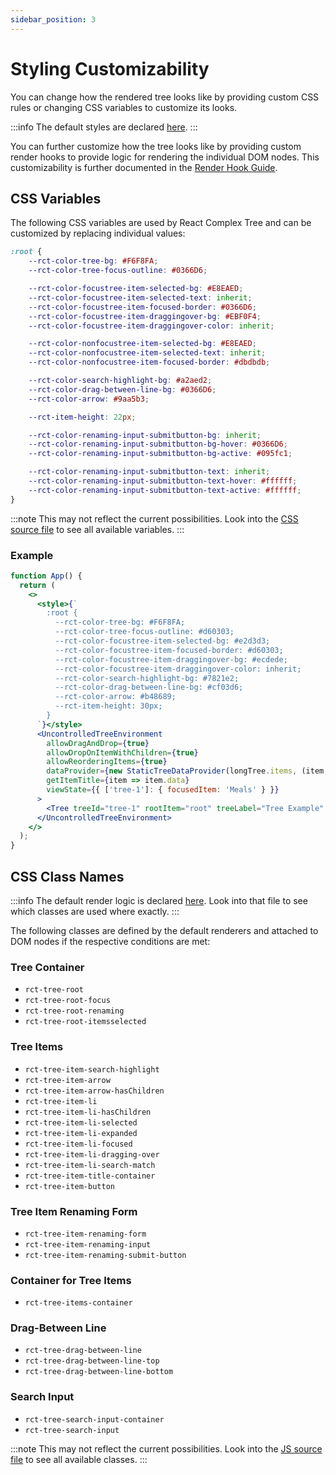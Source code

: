 ```yaml
---
sidebar_position: 3
---
```


# Styling Customizability

You can change how the rendered tree looks like by providing custom CSS rules or changing CSS variables to
customize its looks.

:::info
The default styles are declared
[here](https://github.com/lukasbach/react-complex-tree/blob/main/packages/core/src/style.css).
:::

You can further customize how the tree looks like by providing custom render hooks to provide
logic for rendering the individual DOM nodes. This customizability is further documented in the
[Render Hook Guide](rendering).

## CSS Variables

The following CSS variables are used by React Complex Tree and can be customized by replacing individual
values:

```css
:root {
    --rct-color-tree-bg: #F6F8FA;
    --rct-color-tree-focus-outline: #0366D6;

    --rct-color-focustree-item-selected-bg: #E8EAED;
    --rct-color-focustree-item-selected-text: inherit;
    --rct-color-focustree-item-focused-border: #0366D6;
    --rct-color-focustree-item-draggingover-bg: #EBF0F4;
    --rct-color-focustree-item-draggingover-color: inherit;

    --rct-color-nonfocustree-item-selected-bg: #E8EAED;
    --rct-color-nonfocustree-item-selected-text: inherit;
    --rct-color-nonfocustree-item-focused-border: #dbdbdb;

    --rct-color-search-highlight-bg: #a2aed2;
    --rct-color-drag-between-line-bg: #0366D6;
    --rct-color-arrow: #9aa5b3;

    --rct-item-height: 22px;

    --rct-color-renaming-input-submitbutton-bg: inherit;
    --rct-color-renaming-input-submitbutton-bg-hover: #0366D6;
    --rct-color-renaming-input-submitbutton-bg-active: #095fc1;

    --rct-color-renaming-input-submitbutton-text: inherit;
    --rct-color-renaming-input-submitbutton-text-hover: #ffffff;
    --rct-color-renaming-input-submitbutton-text-active: #ffffff;
}
```

:::note
This may not reflect the current possibilities. Look into the
[CSS source file](https://github.com/lukasbach/react-complex-tree/blob/main/packages/core/src/style.css)
to see all available variables.
:::

### Example

```jsx live
function App() {
  return (
    <>
      <style>{`
        :root {
          --rct-color-tree-bg: #F6F8FA;
          --rct-color-tree-focus-outline: #d60303;
          --rct-color-focustree-item-selected-bg: #e2d3d3;
          --rct-color-focustree-item-focused-border: #d60303;
          --rct-color-focustree-item-draggingover-bg: #ecdede;
          --rct-color-focustree-item-draggingover-color: inherit;
          --rct-color-search-highlight-bg: #7821e2;
          --rct-color-drag-between-line-bg: #cf03d6;
          --rct-color-arrow: #b48689;
          --rct-item-height: 30px;
        }
      `}</style>
      <UncontrolledTreeEnvironment
        allowDragAndDrop={true}
        allowDropOnItemWithChildren={true}
        allowReorderingItems={true}
        dataProvider={new StaticTreeDataProvider(longTree.items, (item, data) => ({...item, data}))}
        getItemTitle={item => item.data}
        viewState={{ ['tree-1']: { focusedItem: 'Meals' } }}
      >
        <Tree treeId="tree-1" rootItem="root" treeLabel="Tree Example" />
      </UncontrolledTreeEnvironment>
    </>
  );
}
```

## CSS Class Names

:::info
The default render logic is declared
[here](https://github.com/lukasbach/react-complex-tree/blob/main/packages/core/src/renderers/createDefaultRenderers.tsx).
Look into that file to see which classes are used where exactly.
:::

The following classes are defined by the default renderers and attached to DOM nodes if the respective conditions
are met:

### Tree Container
- `rct-tree-root`
- `rct-tree-root-focus`
- `rct-tree-root-renaming`
- `rct-tree-root-itemsselected`

### Tree Items
- `rct-tree-item-search-highlight`
- `rct-tree-item-arrow`
- `rct-tree-item-arrow-hasChildren`
- `rct-tree-item-li`
- `rct-tree-item-li-hasChildren`
- `rct-tree-item-li-selected`
- `rct-tree-item-li-expanded`
- `rct-tree-item-li-focused`
- `rct-tree-item-li-dragging-over`
- `rct-tree-item-li-search-match`
- `rct-tree-item-title-container`
- `rct-tree-item-button`

### Tree Item Renaming Form
- `rct-tree-item-renaming-form`
- `rct-tree-item-renaming-input`
- `rct-tree-item-renaming-submit-button`

### Container for Tree Items
- `rct-tree-items-container`

### Drag-Between Line
- `rct-tree-drag-between-line`
- `rct-tree-drag-between-line-top`
- `rct-tree-drag-between-line-bottom`

### Search Input
- `rct-tree-search-input-container`
- `rct-tree-search-input`

:::note
This may not reflect the current possibilities. Look into the
[JS source file](https://github.com/lukasbach/react-complex-tree/blob/main/packages/core/src/renderers/createDefaultRenderers.tsx)
to see all available classes.
:::

